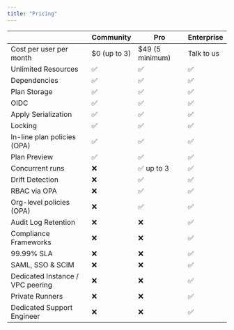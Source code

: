 ```yaml
---
title: "Pricing"
---
```



|                                  | Community                          |        Pro                 |       Enterprise      |
| -------------------------------- | ---------------------------------- | -------------------------- | --------------------- |
| Cost per user per month          | $0 (up to 3)                       |  $49 (5 minimum)           | Talk to us            |
| Unlimited Resources              | ✅ | ✅ | ✅ |
| Dependencies                     | ✅ | ✅ | ✅ |
| Plan Storage                     | ✅ | ✅ | ✅ |
| OIDC                             | ✅ | ✅ | ✅ |
| Apply Serialization              | ✅ | ✅ | ✅ |
| Locking                          | ✅ | ✅ | ✅ |
| In-line plan policies (OPA)      | ✅ | ✅ | ✅ |
| Plan Preview                     | ✅ | ✅ | ✅ |
| Concurrent runs                  | ❌ | ✅ up to 3 | ✅ |
| Drift Detection                  | ❌ | ✅ | ✅ |
| RBAC via OPA                     | ❌ | ✅ | ✅ |
| Org-level policies (OPA)         | ❌ | ✅ | ✅ |
| Audit Log Retention              | ❌ | ❌ | ✅ |
| Compliance Frameworks            | ❌ | ❌ | ✅ |
| 99.99% SLA                       | ❌ | ❌ | ✅ |
| SAML, SSO & SCIM                 | ❌ | ❌ | ✅ |
| Dedicated Instance / VPC peering | ❌ | ❌ | ✅ |
| Private Runners                  | ❌ | ❌ | ✅ |
| Dedicated Support Engineer       | ❌ | ❌ | ✅ |